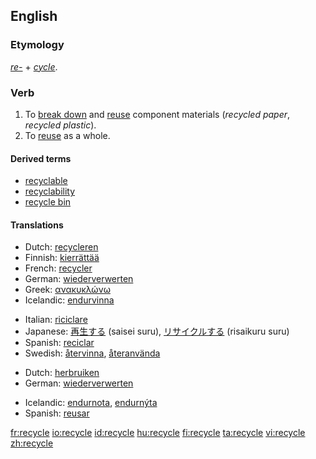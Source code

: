 ==English==

===Etymology===
''[[re-]]'' + ''[[cycle]]''.

===Verb===
{{wikipedia|Recycling}}
{{en-verb|recycl|es}}

# To [[break down]] and [[reuse]] component materials (''recycled paper'', ''recycled plastic'').
# To [[reuse]] as a whole.

====Derived terms====
* [[recyclable]]
* [[recyclability]]
* [[recycle bin]]

====Translations====
{{trans-top|to break down and reuse component materials}}
*Dutch: [[recycleren]]
*Finnish: [[kierrättää]]
*French: [[recycler]]
*German: [[wiederverwerten]]
*Greek: [[ανακυκλώνω]]
*Icelandic: [[endurvinna]]
{{trans-mid}}
*Italian: [[riciclare]]
*Japanese: [[再生する]] (saisei suru), [[リサイクルする]] (risaikuru suru)
*Spanish: [[reciclar]]
*Swedish: [[återvinna]], [[återanvända]]
{{trans-bottom}}

{{trans-top|to reuse as a whole}}
*Dutch: [[herbruiken]]
*German: [[wiederverwerten]]
{{trans-mid}}
*Icelandic: [[endurnota]], [[endurnýta]]
*Spanish: [[reusar]]
{{trans-bottom}}

[[fr:recycle]]
[[io:recycle]]
[[id:recycle]]
[[hu:recycle]]
[[fi:recycle]]
[[ta:recycle]]
[[vi:recycle]]
[[zh:recycle]]